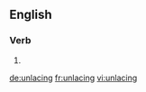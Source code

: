 ==English==

===Verb===
{{head|en}}

# {{present participle of|unlace}}

[[de:unlacing]]
[[fr:unlacing]]
[[vi:unlacing]]